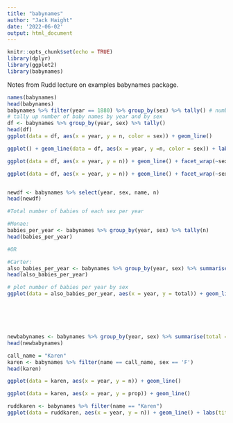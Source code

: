 ```yaml
---
title: "babynames"
author: "Jack Haight"
date: '2022-06-02'
output: html_document
---
```


```r
knitr::opts_chunk$set(echo = TRUE)
library(dplyr)
library(ggplot2)
library(babynames)
```

Notes from Rudd lecture on examples babynames package.






```r
names(babynames)
head(babynames)
babynames %>% filter(year == 1880) %>% group_by(sex) %>% tally() # number of names, not babies.
# tally up number of baby names by year and by sex
df <- babynames %>% group_by(year, sex) %>% tally()
head(df)
ggplot(data = df, aes(x = year, y = n, color = sex)) + geom_line()

ggplot() + geom_line(data = df, aes(x = year, y =n, color = sex)) + labs(title = "unique names over time", subtitle = "By sex", caption = "DataLab 2022")

ggplot(data = df, aes(x = year, y = n)) + geom_line() + facet_wrap(~sex)

ggplot(data = df, aes(x = year, y = n)) + geom_line() + facet_wrap(~sex, ncol=1) + labs(title = "Unique names over time", subtitle = "By sex", caption = "DataLab 2022")


newdf <- babynames %>% select(year, sex, name, n)
head(newdf)

#Total number of babies of each sex per year

#Monae:
babies_per_year <- babynames %>% group_by(year, sex) %>% tally(n)
head(babies_per_year)

#OR

#Carter:
also_babies_per_year <- babynames %>% group_by(year, sex) %>% summarise(total = sum(n))
head(also_babies_per_year)

# plot number of babies per year by sex
ggplot(data = also_babies_per_year, aes(x = year, y = total)) + geom_line() + facet_wrap(~sex, ncol = 1)






newbabynames <- babynames %>% group_by(year, sex) %>% summarise(total = sum(n)) %>% summarize(total = sum(total))
head(newbabynames)

call_name = "Karen"
karen <- babynames %>% filter(name == call_name, sex == 'F')
head(karen)

ggplot(data = karen, aes(x = year, y = n)) + geom_line()

ggplot(data = karen, aes(x = year, y = prop)) + geom_line()

ruddkaren <- babynames %>% filter(name == "Karen")
ggplot(data = ruddkaren, aes(x = year, y = n)) + geom_line() + labs(title = "Karens across the years", subtitle = "God help us", caption = "Go get your manager")









```